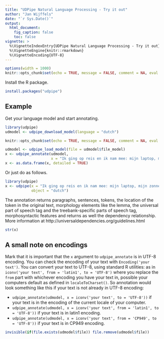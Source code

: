 ```yaml
---
title: "UDPipe Natural Language Processing - Try it out"
author: "Jan Wijffels"
date: "`r Sys.Date()`"
output:
  html_document:
    fig_caption: false
    toc: false
vignette: >
  %\VignetteIndexEntry{UDPipe Natural Language Processing - Try it out}
  %\VignetteEngine{knitr::rmarkdown}
  %\VignetteEncoding{UTF-8}
---
```


```r
options(width = 1000)
knitr::opts_chunk$set(echo = TRUE, message = FALSE, comment = NA, eval = TRUE)
```

Install the R package. 

```r
install.packages("udpipe")
```

## Example

Get your language model and start annotating.

```r
library(udpipe)
udmodel <- udpipe_download_model(language = "dutch")
```

```r
knitr::opts_chunk$set(echo = TRUE, message = FALSE, comment = NA, eval = !udmodel$download_failed)
```

```r
udmodel <- udpipe_load_model(file = udmodel$file_model)
x <- udpipe_annotate(udmodel, 
                     x = "Ik ging op reis en ik nam mee: mijn laptop, mijn zonnebril en goed humeur.")
x <- as.data.frame(x, detailed = TRUE)
```

Or just do as follows.

```r
library(udpipe)
x <- udpipe(x = "Ik ging op reis en ik nam mee: mijn laptop, mijn zonnebril en goed humeur.",
            object = "dutch")
```

The annotation returns paragraphs, sentences, tokens, the location of the token in the original text, morphology elements like the lemma, the universal part of speech tag and the treebank-specific parts of speech tag, morphosyntactic features and returns as well the dependency relationship. More information at http://universaldependencies.org/guidelines.html

```r
str(x)
```

## A small note on encodings

Mark that it is important that the `x` argument to `udpipe_annotate` is in UTF-8 encoding. 
You can check the encoding of your text with `Encoding('your text')`. You can convert your text to UTF-8, using standard R utilities: as in `iconv('your text', from = 'latin1', to = 'UTF-8')` where you replace the `from` part with whichever encoding you have your text in, possible your computers default as defined in `localeToCharset()`. So annotation would look something like this if your text is not already in UTF-8 encoding: 

- `udpipe_annotate(udmodel, x = iconv('your text', to = 'UTF-8'))` if your text is in the encoding of the current locale of your computer.
- `udpipe_annotate(udmodel, x = iconv('your text', from = 'latin1', to = 'UTF-8'))` if your text is in latin1 encoding. 
- `udpipe_annotate(udmodel, x = iconv('your text', from = 'CP949', to = 'UTF-8'))` if your text is in CP949 encoding. 


```r
invisible(if(file.exists(udmodel$file)) file.remove(udmodel$file))
```
